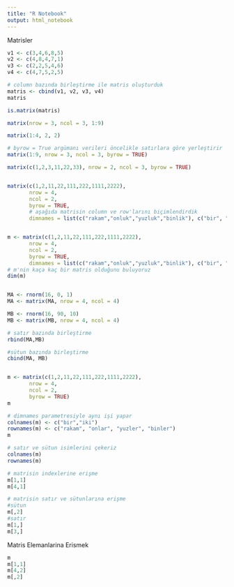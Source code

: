 ```yaml
---
title: "R Notebook"
output: html_notebook
---
```


Matrisler
```r
v1 <- c(3,4,6,8,5)
v2 <- c(4,8,4,7,1)
v3 <- c(2,2,5,4,6)
v4 <- c(4,7,5,2,5)

# column bazında birleştirme ile matris oluşturduk
matris <- cbind(v1, v2, v3, v4)
matris

is.matrix(matris)

matrix(nrow = 3, ncol = 3, 1:9)

matrix(1:4, 2, 2)

# byrow = True argümanı verileri öncelikle satırlara göre yerleştirir
matrix(1:9, nrow = 3, ncol = 3, byrow = TRUE)

matrix(c(1,2,3,11,22,33), nrow = 2, ncol = 3, byrow = TRUE)


matrix(c(1,2,11,22,111,222,1111,2222), 
       nrow = 4, 
       ncol = 2, 
       byrow = TRUE,
       # aşağıda matrisin column ve row'larını biçimlendirdik
       dimnames = list(c("rakam","onluk","yuzluk","binlik"), c("bir", "iki")))


m <- matrix(c(1,2,11,22,111,222,1111,2222), 
       nrow = 4, 
       ncol = 2, 
       byrow = TRUE,
       dimnames = list(c("rakam","onluk","yuzluk","binlik"), c("bir", "iki")))
# m'nin kaça kaç bir matris olduğunu buluyoruz
dim(m)


MA <- rnorm(16, 0, 1)
MA <- matrix(MA, nrow = 4, ncol = 4)

MB <- rnorm(16, 90, 10)
MB <- matrix(MB, nrow = 4, ncol = 4)

# satır bazında birleştirme
rbind(MA,MB)

#sütun bazında birleştirme
cbind(MA, MB)


m <- matrix(c(1,2,11,22,111,222,1111,2222), 
       nrow = 4, 
       ncol = 2, 
       byrow = TRUE)
m

# dimnames parametresiyle aynı işi yapar
colnames(m) <- c("bir","iki")
rownames(m) <- c("rakam", "onlar", "yuzler", "binler")
m

# satır ve sütun isimlerini çekeriz
colnames(m)
rownames(m)

# matrisin indexlerine erişme
m[1,1]
m[4,1]

# matrisin satır ve sütunlarına erişme
#sütun
m[,2]
#satır
m[1,]
m[3,]

```

Matris Elemanlarina Erismek
```r
m
m[1,1]
m[4,2]
m[,2]
```





